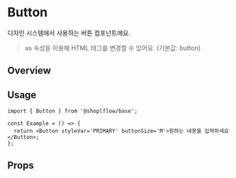 
<Meta of={ButtonStories} />

# Button
디자인 시스템에서 사용하는 버튼 컴포넌트에요.
> as 속성을 이용해 HTML 태그를 변경할 수 있어요. (기본값: button)

## Overview
<Canvas of={ButtonStories.Primary} />

## Usage

```tsx
import { Button } from '@shoplflow/base';

const Example = () => {
  return <Button styleVar='PRIMARY' buttonSize='M'>원하는 내용을 입력하세요</Button>;
};
```

## Props
<Controls of={ButtonStories.Primary} />

